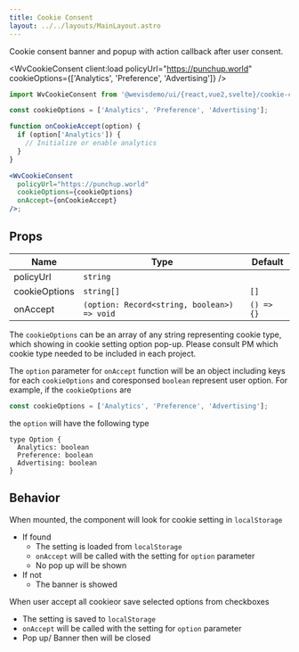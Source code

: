 ```yaml
---
title: Cookie Consent
layout: ../../layouts/MainLayout.astro
---
```



Cookie consent banner and popup with action callback after user consent.

<WvCookieConsent
  client:load
  policyUrl="https://punchup.world"
  cookieOptions={['Analytics', 'Preference', 'Advertising']}
/>

```jsx
import WvCookieConsent from '@wevisdemo/ui/{react,vue2,svelte}/cookie-consent';

const cookieOptions = ['Analytics', 'Preference', 'Advertising'];

function onCookieAccept(option) {
  if (option['Analytics']) {
    // Initialize or enable analytics
  }
}

<WvCookieConsent
  policyUrl="https://punchup.world"
  cookieOptions={cookieOptions}
  onAccept={onCookieAccept}
/>;
```

## Props

| Name          | Type                                        | Default    |
| ------------- | ------------------------------------------- | ---------- |
| policyUrl     | `string`                                    |            |
| cookieOptions | `string[]`                                  | `[]`       |
| onAccept      | `(option: Record<string, boolean>) => void` | `() => {}` |

The `cookieOptions` can be an array of any string representing cookie type, which showing in cookie setting option pop-up. Please consult PM which cookie type needed to be included in each project.

The `option` parameter for `onAccept` function will be an object including keys for each `cookieOptions` and coresponsed `boolean` represent user option. For example, if the `cookieOptions` are

```jsx
const cookieOptions = ['Analytics', 'Preference', 'Advertising'];
```

the `option` will have the following type

```tsx
type Option {
  Analytics: boolean
  Preference: boolean
  Advertising: boolean
}
```

## Behavior

When mounted, the component will look for cookie setting in `localStorage`

- If found
  - The setting is loaded from `localStorage`
  - `onAccept` will be called with the setting for `option` parameter
  - No pop up will be shown
- If not
  - The banner is showed

When user accept all cookieor save selected options from checkboxes

- The setting is saved to `localStorage`
- `onAccept` will be called with the setting for `option` parameter
- Pop up/ Banner then will be closed
